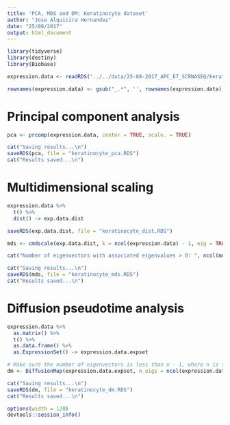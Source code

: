 ```yaml
---
title: 'PCA, MDS and DM: Keratinocyte dataset'
author: "Jose Alquicira Hernandez"
date: "25/08/2017"
output: html_document
---
```


```r
library(tidyverse)
library(destiny)
library(Biobase)
```

```r
expression.data <- readRDS("../../data/25-08-2017_APC_E7_SCRNASEQ/keratinocyte_exp_matrix.RDS")
```

```r
rownames(expression.data) <- gsub("_.*", '', rownames(expression.data))
```

# Principal component analysis

```r
pca <- prcomp(expression.data, center = TRUE, scale. = TRUE)
```

```r
cat("Saving results...\n")
saveRDS(pca, file = "keratinocyte_pca.RDS")
cat("Results saved...\n")
```


# Multidimensional scaling

```r
expression.data %>% 
  t() %>% 
  dist() -> exp.data.dist

saveRDS(exp.data.dist, file = "keratinocyte_dist.RDS")
```

```r
mds <- cmdscale(exp.data.dist, k = ncol(expression.data) - 1, eig = TRUE)

cat("Number of eigenvectors with associated eigenvalues > 0: ", ncol(mds$points))
```

```r
cat("Saving results...\n")
saveRDS(mds, file = "keratinocyte_mds.RDS")
cat("Results saved...\n")
```

# Diffusion pseudotime analysis

```r
expression.data %>% 
  as.matrix() %>% 
  t() %>% 
  as.data.frame() %>% 
  as.ExpressionSet() -> expression.data.expset
```


```r
# Make sure the number of eigenvectors is less than n - 1, where n is the number of cells
dm <- DiffusionMap(expression.data.expset, n_eigs = ncol(expression.data.expset) - 2)
```

```r
cat("Saving results...\n")
saveRDS(dm, file = "keratinocyte_dm.RDS")
cat("Results saved...\n")
```

```r
options(width = 120)
devtools::session_info()
```